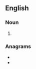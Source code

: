==English==

===Noun===
{{head|en|noun plural form}}

# {{plural of|resection|lang=en}}

===Anagrams===
* {{l|en|necrotises}}
* {{l|en|secretions}}